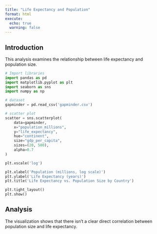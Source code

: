 ```yaml
---
title: "Life Expectancy and Population"
format: html
execute:
  echo: true
  warning: false
---
```


## Introduction

This analysis examines the relationship between life expectancy and population size.

```python
# Import libraries
import pandas as pd
import matplotlib.pyplot as plt
import seaborn as sns
import numpy as np

# dataset
gapminder = pd.read_csv('gapminder.csv')

# scatter plot
scatter = sns.scatterplot(
    data=gapminder,
    x="population_millions",
    y="life_expectancy",
    hue="continent",
    size="gdp_per_capita",
    sizes=(20, 500),
    alpha=0.7
)

plt.xscale('log')

plt.xlabel('Population (millions, log scale)')
plt.ylabel('Life Expectancy (years)')
plt.title('Life Expectancy vs. Population Size by Country')

plt.tight_layout()
plt.show()
```

## Analysis

The visualization shows that there isn't a clear direct correlation between population size and life expectancy.